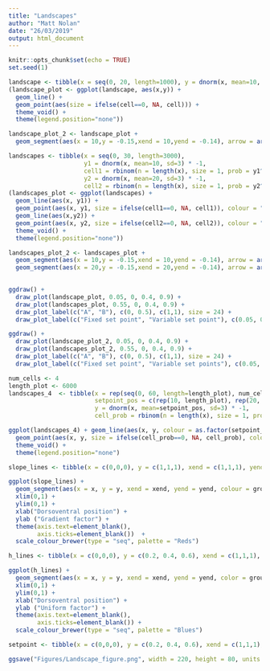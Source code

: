 ```yaml
---
title: "Landscapes"
author: "Matt Nolan"
date: "26/03/2019"
output: html_document
---
```


```r
knitr::opts_chunk$set(echo = TRUE)
set.seed(1)
```




```r
landscape <- tibble(x = seq(0, 20, length=1000), y = dnorm(x, mean=10, sd=3) * -1, cell = rbinom(n = length(x), size = 1, prob = y^2))
(landscape_plot <- ggplot(landscape, aes(x,y)) +
  geom_line() +
  geom_point(aes(size = ifelse(cell==0, NA, cell))) +
  theme_void() +
  theme(legend.position="none"))

landscape_plot_2 <- landscape_plot +
  geom_segment(aes(x = 10,y = -0.15,xend = 10,yend = -0.14), arrow = arrow(length = unit(0.1, "inches")))
```


```r
landscapes <- tibble(x = seq(0, 30, length=3000),
                     y1 = dnorm(x, mean=10, sd=3) * -1,
                     cell1 = rbinom(n = length(x), size = 1, prob = y1^2),
                     y2 = dnorm(x, mean=20, sd=3) * -1,
                     cell2 = rbinom(n = length(x), size = 1, prob = y2^2))
(landscapes_plot <- ggplot(landscapes) +
  geom_line(aes(x, y1)) +
  geom_point(aes(x, y1, size = ifelse(cell1==0, NA, cell1)), colour = "blue") +
  geom_line(aes(x,y2)) +
  geom_point(aes(x, y2, size = ifelse(cell2==0, NA, cell2)), colour = "red") +
  theme_void() +
  theme(legend.position="none"))

landscapes_plot_2 <- landscapes_plot +
  geom_segment(aes(x = 10,y = -0.15,xend = 10,yend = -0.14), arrow = arrow(length = unit(0.1, "inches"))) +
  geom_segment(aes(x = 20,y = -0.15,xend = 20,yend = -0.14), arrow = arrow(length = unit(0.1, "inches")))
  
```

```r
ggdraw() +
  draw_plot(landscape_plot, 0.05, 0, 0.4, 0.9) +
  draw_plot(landscapes_plot, 0.55, 0, 0.4, 0.9) +
  draw_plot_label(c("A", "B"), c(0, 0.5), c(1,1), size = 24) +
  draw_plot_label(c("Fixed set point", "Variable set point"), c(0.05, 0.5), c(0.98,0.98), size = 18)
```

```r
ggdraw() +
  draw_plot(landscape_plot_2, 0.05, 0, 0.4, 0.9) +
  draw_plot(landscapes_plot_2, 0.55, 0, 0.4, 0.9) +
  draw_plot_label(c("A", "B"), c(0, 0.5), c(1,1), size = 24) +
  draw_plot_label(c("Fixed set point", "Variable set points"), c(0.05, 0.5), c(0.98,0.98), size = 18)
```


```r
num_cells <- 4
length_plot <- 6000
landscapes_4  <- tibble(x = rep(seq(0, 60, length=length_plot), num_cells),
                        setpoint_pos = c(rep(10, length_plot), rep(20, length_plot), rep(25, length_plot), rep(50, length_plot)),
                        y = dnorm(x, mean=setpoint_pos, sd=3) * -1,
                        cell_prob = rbinom(n = length(x), size = 1, prob = y^2))

ggplot(landscapes_4) + geom_line(aes(x, y, colour = as.factor(setpoint_pos))) +
  geom_point(aes(x, y, size = ifelse(cell_prob==0, NA, cell_prob), colour = as.factor(setpoint_pos))) +
  theme_void() +
  theme(legend.position="none")

```

```r
slope_lines <- tibble(x = c(0,0,0), y = c(1,1,1), xend = c(1,1,1), yend = c(0.2,0.4,0.6), group = as.factor(c(1,2,3)))

ggplot(slope_lines) +
  geom_segment(aes(x = x, y = y, xend = xend, yend = yend, colour = group)) +
  xlim(0,1) +
  ylim(0,1) +
  xlab("Dorsoventral position") +
  ylab ("Gradient factor") +
  theme(axis.text=element_blank(),
        axis.ticks=element_blank())  +
  scale_colour_brewer(type = "seq", palette = "Reds")

h_lines <- tibble(x = c(0,0,0), y = c(0.2, 0.4, 0.6), xend = c(1,1,1), yend = c(0.2,0.4,0.6), group = as.factor(c(1,2,3)))

ggplot(h_lines) +
  geom_segment(aes(x = x, y = y, xend = xend, yend = yend, color = group)) +
  xlim(0,1) +
  ylim(0,1) +
  xlab("Dorsoventral position") +
  ylab ("Uniform factor") +
  theme(axis.text=element_blank(),
        axis.ticks=element_blank()) +
  scale_colour_brewer(type = "seq", palette = "Blues")

setpoint <- tibble(x = c(0,0,0), y = c(0.2, 0.4, 0.6), xend = c(1,1,1), yend = c(0.2,0.4,0.6), group = as.factor(c(1,2,3)))

```




```r
ggsave("Figures/Landscape_figure.png", width = 220, height = 80, units = "mm")
```

